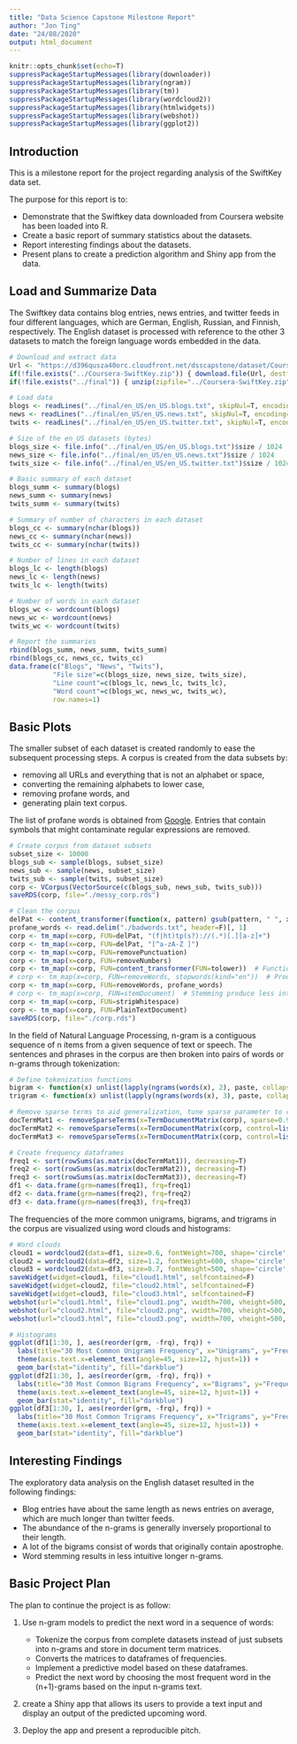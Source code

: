 ---
title: "Data Science Capstone Milestone Report"
author: "Jon Ting"
date: "24/08/2020"
output: html_document
---

```{r Setup, warning=F, results=F}
knitr::opts_chunk$set(echo=T)
suppressPackageStartupMessages(library(downloader))
suppressPackageStartupMessages(library(ngram))
suppressPackageStartupMessages(library(tm))
suppressPackageStartupMessages(library(wordcloud2))
suppressPackageStartupMessages(library(htmlwidgets))
suppressPackageStartupMessages(library(webshot))
suppressPackageStartupMessages(library(ggplot2))
```

## Introduction
This is a milestone report for the project regarding analysis of the SwiftKey data set.

The purpose for this report is to:  

 - Demonstrate that the Swiftkey data downloaded from Coursera website has been loaded into R.  
 - Create a basic report of summary statistics about the datasets.  
 - Report interesting findings about the datasets.  
 - Present plans to create a prediction algorithm and Shiny app from the data.

## Load and Summarize Data
The Swiftkey data contains blog entries, news entries, and twitter feeds in four different languages, which are German, English, Russian, and Finnish, respectively. The English dataset is processed with reference to the other 3 datasets to match the foreign language words embedded in the data.
``` {r Load and summarize data, cache=T, warning=F}
# Download and extract data
Url <- "https://d396qusza40orc.cloudfront.net/dsscapstone/dataset/Coursera-SwiftKey.zip"
if(!file.exists("../Coursera-SwiftKey.zip")) { download.file(Url, destfile="../Coursera-SwiftKey.zip", mode="wb") }
if(!file.exists("../final")) { unzip(zipfile="../Coursera-SwiftKey.zip", exdir="../") }

# Load data
blogs <- readLines("../final/en_US/en_US.blogs.txt", skipNul=T, encoding="UTF-8")
news <- readLines("../final/en_US/en_US.news.txt", skipNul=T, encoding="UTF-8")
twits <- readLines("../final/en_US/en_US.twitter.txt", skipNul=T, encoding="UTF-8")

# Size of the en_US datasets (bytes)
blogs_size <- file.info("../final/en_US/en_US.blogs.txt")$size / 1024
news_size <- file.info("../final/en_US/en_US.news.txt")$size / 1024
twits_size <- file.info("../final/en_US/en_US.twitter.txt")$size / 1024

# Basic summary of each dataset
blogs_summ <- summary(blogs)
news_summ <- summary(news)
twits_summ <- summary(twits)

# Summary of number of characters in each dataset
blogs_cc <- summary(nchar(blogs))
news_cc <- summary(nchar(news))
twits_cc <- summary(nchar(twits))

# Number of lines in each dataset
blogs_lc <- length(blogs)
news_lc <- length(news)
twits_lc <- length(twits)

# Number of words in each dataset
blogs_wc <- wordcount(blogs)
news_wc <- wordcount(news)
twits_wc <- wordcount(twits)

# Report the summaries
rbind(blogs_summ, news_summ, twits_summ)
rbind(blogs_cc, news_cc, twits_cc)
data.frame(c("Blogs", "News", "Twits"), 
           "File size"=c(blogs_size, news_size, twits_size), 
           "Line count"=c(blogs_lc, news_lc, twits_lc), 
           "Word count"=c(blogs_wc, news_wc, twits_wc), 
           row.names=1)
```

## Basic Plots
The smaller subset of each dataset is created randomly to ease the subsequent processing steps. A corpus is created from the data subsets by:  

 - removing all URLs and everything that is not an alphabet or space,  
 - converting the remaining alphabets to lower case,   
 - removing profane words, and   
 - generating plain text corpus.

The list of profane words is obtained from [Google](https://code.google.com/archive/p/badwordslist/downloads). Entries that contain symbols that might contaminate regular expressions are removed.

```{r Create and clean corpus, cache=T, warning=F}
# Create corpus from dataset subsets
subset_size <- 10000
blogs_sub <- sample(blogs, subset_size)
news_sub <- sample(news, subset_size)
twits_sub <- sample(twits, subset_size)
corp <- VCorpus(VectorSource(c(blogs_sub, news_sub, twits_sub)))
saveRDS(corp, file="./messy_corp.rds")

# Clean the corpus
delPat <- content_transformer(function(x, pattern) gsub(pattern, " ", x))
profane_words <- read.delim("./badwords.txt", header=F)[, 1]
corp <- tm_map(x=corp, FUN=delPat, "(f|ht)tp(s?)://(.*)[.][a-z]+")
corp <- tm_map(x=corp, FUN=delPat, "[^a-zA-Z ]") 
corp <- tm_map(x=corp, FUN=removePunctuation)
corp <- tm_map(x=corp, FUN=removeNumbers)
corp <- tm_map(x=corp, FUN=content_transformer(FUN=tolower))  # Functions are nested to avoid error
# corp <- tm_map(x=corp, FUN=removeWords, stopwords(kind="en"))  # Produce less intuitive n-grams
corp <- tm_map(x=corp, FUN=removeWords, profane_words)
# corp <- tm_map(x=corp, FUN=stemDocument)  # Stemming produce less intuitive n-grams
corp <- tm_map(x=corp, FUN=stripWhitespace)
corp <- tm_map(x=corp, FUN=PlainTextDocument)
saveRDS(corp, file="./corp.rds")
```

In the field of Natural Language Processing, n-gram is a contiguous sequence of n items from a given sequence of text or speech. The sentences and phrases in the corpus are then broken into pairs of words or n-grams through tokenization:
```{r Tokenization, cache=T}
# Define tokenization functions
bigram <- function(x) unlist(lapply(ngrams(words(x), 2), paste, collapse=" "), use.names=FALSE)
trigram <- function(x) unlist(lapply(ngrams(words(x), 3), paste, collapse=" "), use.names=FALSE)

# Remove sparse terms to aid generalization, tune sparse parameter to return a matrix of appropriate size
docTermMat1 <- removeSparseTerms(x=TermDocumentMatrix(corp), sparse=0.99)
docTermMat2 <- removeSparseTerms(x=TermDocumentMatrix(corp, control=list(tokenize=bigram)), sparse=0.9993)
docTermMat3 <- removeSparseTerms(x=TermDocumentMatrix(corp, control=list(tokenize=trigram)), sparse=0.99995)

# Create frequency dataframes
freq1 <- sort(rowSums(as.matrix(docTermMat1)), decreasing=T)
freq2 <- sort(rowSums(as.matrix(docTermMat2)), decreasing=T)
freq3 <- sort(rowSums(as.matrix(docTermMat3)), decreasing=T)
df1 <- data.frame(grm=names(freq1), frq=freq1)
df2 <- data.frame(grm=names(freq2), frq=freq2)
df3 <- data.frame(grm=names(freq3), frq=freq3)
```

The frequencies of the more common unigrams, bigrams, and trigrams in the corpus are visualized using word clouds and histograms:
```{r Frequency visualizations, cache=T}
# Word clouds
cloud1 = wordcloud2(data=df1, size=0.6, fontWeight=700, shape='circle', color='random-dark')
cloud2 = wordcloud2(data=df2, size=1.2, fontWeight=600, shape='circle', color='random-dark')
cloud3 = wordcloud2(data=df3, size=0.7, fontWeight=500, shape='circle', color='random-dark')
saveWidget(widget=cloud1, file="cloud1.html", selfcontained=F)
saveWidget(widget=cloud2, file="cloud2.html", selfcontained=F)
saveWidget(widget=cloud3, file="cloud3.html", selfcontained=F)
webshot(url="cloud1.html", file="cloud1.png", vwidth=700, vheight=500, delay=10)
webshot(url="cloud2.html", file="cloud2.png", vwidth=700, vheight=500, delay=10)
webshot(url="cloud3.html", file="cloud3.png", vwidth=700, vheight=500, delay=10)

# Histograms
ggplot(df1[1:30, ], aes(reorder(grm, -frq), frq)) + 
  labs(title="30 Most Common Unigrams Frequency", x="Unigrams", y="Frequency") + 
  theme(axis.text.x=element_text(angle=45, size=12, hjust=1)) + 
  geom_bar(stat="identity", fill="darkblue")
ggplot(df2[1:30, ], aes(reorder(grm, -frq), frq)) + 
  labs(title="30 Most Common Bigrams Frequency", x="Bigrams", y="Frequency") + 
  theme(axis.text.x=element_text(angle=45, size=12, hjust=1)) + 
  geom_bar(stat="identity", fill="darkblue")
ggplot(df3[1:30, ], aes(reorder(grm, -frq), frq)) + 
  labs(title="30 Most Common Trigrams Frequency", x="Trigrams", y="Frequency") + 
  theme(axis.text.x=element_text(angle=45, size=12, hjust=1)) + 
  geom_bar(stat="identity", fill="darkblue")
```

## Interesting Findings
The exploratory data analysis on the English dataset resulted in the following findings:  

 - Blog entries have about the same length as news entries on average, which are much longer than twitter feeds.  
 - The abundance of the n-grams is generally inversely proportional to their length.  
 - A lot of the bigrams consist of words that originally contain apostrophe.
 - Word stemming results in less intuitive longer n-grams.

## Basic Project Plan
The plan to continue the project is as follow:  

1. Use n-gram models to predict the next word in a sequence of words:

    * Tokenize the corpus from complete datasets instead of just subsets into n-grams and store in document term matrices.  
    * Converts the matrices to dataframes of frequencies.  
    * Implement a predictive model based on these dataframes.  
    * Predict the next word by choosing the most frequent word in the (n+1)-grams based on the input n-grams text.  
    
2. create a Shiny app that allows its users to provide a text input and display an output of the predicted upcoming word.  
3. Deploy the app and present a reproducible pitch.  
